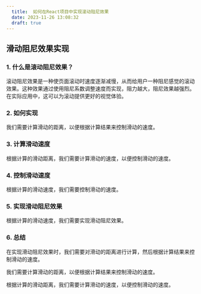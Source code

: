 ```yaml
---
  title:  如何在React项目中实现滚动阻尼效果
  date: 2023-11-26 13:08:32
  draft: true
---
```


<LinkCard
  title="滑动阻尼效果实现"
  href="https://github.com/cullyfung/blog-demo/tree/main/packages/slide-damp"
  image="https://w.wallhaven.cc/full/3l/wallhaven-3l2ldd.png"
  description="本文将带你了解如何在React项目中实现一个平滑的滚动阻尼效果，使用requestAnimationFrame优化动画性能。"
/>

## 滑动阻尼效果实现

### 1. 什么是滚动阻尼效果？

滚动阻尼效果是一种使页面滚动时速度逐渐减慢，从而给用户一种阻尼感觉的滚动效果。这种效果通过使用阻尼系数调整速度而实现，阻力越大，阻尼效果越强烈。在实际应用中，这可以为滚动提供更好的视觉体验。

### 2. 如何实现

我们需要计算滑动的距离，以便根据计算结果来控制滑动的速度。

### 3. 计算滑动速度

根据计算的滑动距离，我们需要计算滑动的速度，以便控制滑动的速度。

### 4. 控制滑动速度

根据计算的滑动速度，我们需要控制滑动的速度。

### 5. 实现滑动阻尼效果

根据计算的滑动速度，我们需要实现滑动阻尼效果。

### 6. 总结

在实现滑动阻尼效果时，我们需要对滑动的距离进行计算，然后根据计算结果来控制滑动的速度。

我们需要计算滑动的距离，以便根据计算结果来控制滑动的速度。

根据计算的滑动距离，我们需要计算滑动的速度，以便控制滑动的速度。

